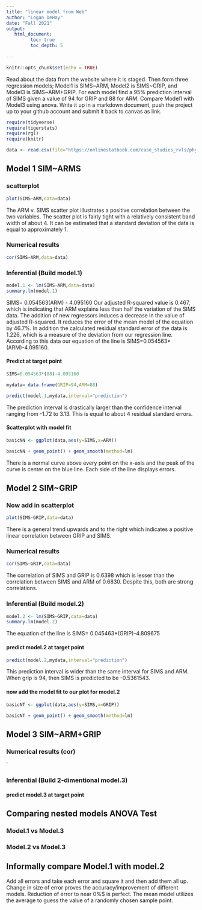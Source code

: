 ```yaml
---
title: "linear model from Web"
author: "Logan DeHay"
date: "Fall 2021"
output:
   html_document:
         toc: true
         toc_depth: 5
        
---
```


```r
knitr::opts_chunk$set(echo = TRUE)
```

Read about the data from the website where it is staged.  Then form three regression models; Model1 is SIMS~ARM, Model2 is SIMS~GRIP, and Model3 is SIMS~ARM+GRIP. For each model find a 95% prediction interval of SIMS given a value of 94  for GRIP and 88 for ARM. Compare Model1 with Model3 using anova. Write it up in a markdown document, push the project up to your github account and submit it back to canvas as link. 

 


```r
require(tidyverse)
require(tigerstats)
require(rgl)
require(knitr)

```

```r
data <- read.csv(file="https://onlinestatbook.com/case_studies_rvls/physical_strength/data.txt",sep="",header=TRUE)  

```

## Model 1 SIM~ARMS

### scatterplot
  
```r
plot(SIMS~ARM,data=data)
```
  
The ARM v. SIMS scatter plot illustrates a positive correlation between the two variables. The scatter plot is fairly tight with a relatively consistent band width of about 4. It can be estimated that a standard deviation of the data is equal to approximately 1.
  
### Numerical results
  
```r
cor(SIMS~ARM,data=data)
```
  
### Inferential  (Build model.1)
  
```r
model.1 <- lm(SIMS~ARM,data=data)
summary.lm(model.1)
```
  
SIMS= 0.054563(ARM) - 4.095160
Our adjusted R-squared value is 0.467, which is indicating that ARM explains less than half the variation of the SIMS data. The addition of new regressors induces a decrease in the value of adjusted R-squared. It reduces the error of the mean model of the equation by 46.7%. In addition the calculated residual standard error of the data is 1.226, which is a measure of the deviation from our regression line. According to this data our equation of the line is SIMS=0.054563*(ARM)-4.095160. 
  
#### Predict at target point
```r
SIMS=0.054563*(88)-4.095160
```

  
```r
mydata= data.frame(GRIP=94,ARM=88)
```

```r
predict(model.1,mydata,interval="prediction")
```
  
The prediction interval is drastically larger than the confidence interval ranging from -1.72 to 3.13. This is equal to about 4 residual standard errors.
  
#### Scatterplot with model fit
  
```r
basicNN <- ggplot(data,aes(y=SIMS,x=ARM))
```
  
```r
basicNN + geom_point() + geom_smooth(method=lm)
``` 
  
There is a normal curve above every point on the x-axis and the peak of the curve is center on the blue line. Each side of the line displays errors.
  
## Model 2 SIM~GRIP

### Now add in scatterplot
```r
plot(SIMS~GRIP,data=data)
```
  
There is a general trend upwards and to the right which indicates a positive linear correlation between GRIP and SIMS.
  
### Numerical results 
```r
cor(SIMS~GRIP,data=data)
```
  
The correlation of SIMS and GRIP is 0.6398 which is lesser than the correlation between SIMS and ARM of 0.6830. Despite this, both are strong correlations.
  
### Inferential  (Build model.2)
  
```r
model.2 <- lm(SIMS~GRIP,data=data)
summary.lm(model.2)
```
  
The equation of the line is SIMS= 0.045463*(GRIP)-4.809675
  
#### predict model.2 at target point

```r
predict(model.2,mydata,interval="prediction")
```
  
This prediction interval is wider than the same interval for SIMS and ARM. When grip is 94, then SIMS is predicted to be -0.5361543.
  
#### now add the model fit to our plot for model.2
  
```r
basicNT <- ggplot(data,aes(y=SIMS,x=GRIP))
```
  
```r
basicNT + geom_point() + geom_smooth(method=lm)
``` 

## Model 3 SIM~ARM+GRIP

### Numerical results (cor)

`
  
### Inferential  (Build 2-dimentional model.3)

#### predict model.3 at target point
  

## Comparing nested models ANOVA Test

### Model.1 vs Model.3
### Model.2 vs Model.3

## Informally compare Model.1 with model.2
Add all errors and take each error and square it and then add them all up. Change in size of error proves the accuracy/improvement of different models. Reduction of error to near 0%$ is perfect.
The mean model utilizes the average to guess the value of a randomly chosen sample point. 